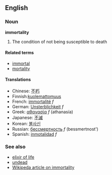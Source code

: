 ==English==
===Noun===
'''immortality'''

# The condition of not being susceptible to death

====Related terms====
*[[immortal]]
*[[mortality]]

====Translations====
*Chinese: [[不朽]]
*Finnish:[[kuolemattomuus]]
*French: [[immortalité]] ''f''
*German: [[Unsterblichkeit]] ''f''
*Greek: [[αθανασία]] ''f'' (athanasía)
*Japanese: [[不滅]]
*Korean: [[불사신]]
*Russian: [[бессмертность]] ''f'' (bessmertnost')
*Spanish: [[inmotalidad]] ''f''

===See also===
*[[elixir of life]]
*[[undead]]
*[[w:immortality|Wikipeda article on immortality]]